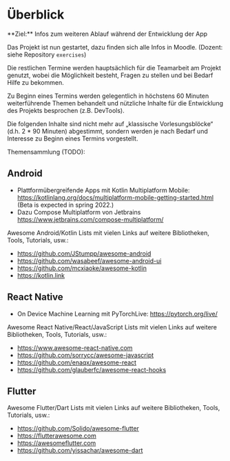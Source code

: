 
# Überblick

<Callout>  
  **Ziel:** Infos zum weiteren Ablauf während der Entwicklung der App
</Callout>

Das Projekt ist nun gestartet, dazu finden sich
alle Infos in Moodle. (Dozent: siehe Repository
`exercises`)

Die restlichen Termine werden hauptsächlich für
die Teamarbeit am Projekt genutzt, wobei die 
Möglichkeit besteht, Fragen zu stellen und bei
Bedarf Hilfe zu bekommen. 

Zu Beginn eines Termins werden gelegentlich in
höchstens 60 Minuten weiterführende Themen 
behandelt und nützliche Inhalte für die Entwicklung 
des Projekts besprochen (z.B. DevTools).

Die folgenden Inhalte sind nicht mehr auf
„klassische Vorlesungsblöcke“ (d.h. 2 * 90 Minuten)
abgestimmt, sondern werden je nach Bedarf und
Interesse zu Beginn eines Termins vorgestellt. 

Themensammlung (TODO):

## Android

- Plattformübergreifende Apps mit Kotlin Multiplatform Mobile: https://kotlinlang.org/docs/multiplatform-mobile-getting-started.html (Beta is expected in spring 2022.)
- Dazu Compose Multiplatform von Jetbrains https://www.jetbrains.com/compose-multiplatform/

Awesome Android/Kotlin Lists mit vielen Links auf weitere Bibliotheken, Tools, Tutorials, usw.: 

- https://github.com/JStumpp/awesome-android
- https://github.com/wasabeef/awesome-android-ui
- https://github.com/mcxiaoke/awesome-kotlin
- https://kotlin.link


## React Native

- On Device Machine Learning mit PyTorchLive: https://pytorch.org/live/

Awesome React Native/React/JavaScript Lists mit vielen Links auf weitere Bibliotheken, Tools, Tutorials, usw.: 

- https://www.awesome-react-native.com
- https://github.com/sorrycc/awesome-javascript
- https://github.com/enaqx/awesome-react
- https://github.com/glauberfc/awesome-react-hooks


## Flutter

Awesome Flutter/Dart Lists mit vielen Links auf weitere Bibliotheken, Tools, Tutorials, usw.: 

- https://github.com/Solido/awesome-flutter
- https://flutterawesome.com
- https://awesomeflutter.com
- https://github.com/yissachar/awesome-dart